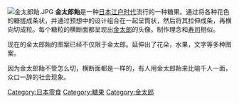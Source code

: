 [[File:金太郎飴.JPG|thumb]]
'''金太郎飴'''是一种[[日本|日本]][[江户时代|江户时代]]流行的一种糖果。通过将各种花色的糖搓成条状，并通过预想中的设计组合在一起呈筒状，然后将其拉伸成条，再横向切成粒。每个糖粒的横断面都呈现出[[金太郎|金太郎]]的头像。制作理念和[[寿司|寿司]]相似。

现在的金太郎飴的图案已经不仅限于金太郎。延伸出了花朵，水果，文字等多种图案。

因为金太郎飴不管怎么切，横断面都是一样的，有人用金太郎飴来比喻千人一面，众口一辞的社会现象。

[[Category:日本零食|Category:日本零食]]
[[Category:糖果|Category:糖果]]
[[Category:金太郎|Category:金太郎]]